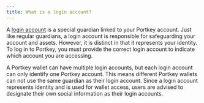 ```yaml
---
title: What is a login account?
---
```


A <u>login account</u> is a special guardian linked to your Portkey account. Just like regular guardians, a login account is responsible for safeguarding your account and assets. However, it is distinct in that it represents your identity. To log in to Portkey, you must provide the correct login account to indicate which account you are accessing.

A Portkey wallet can have multiple login accounts, but each login account can only identify one Portkey account. This means different Portkey wallets can not use the same guardian as their login account. Since a login account represents identity and is used for wallet access, users are advised to designate their own social information as their login accounts.
